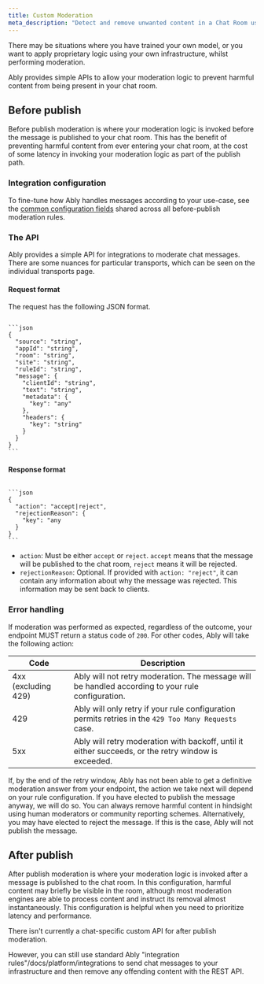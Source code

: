 ```yaml
---
title: Custom Moderation
meta_description: "Detect and remove unwanted content in a Chat Room using a custom provider"
---
```


There may be situations where you have trained your own model, or you want to apply proprietary logic using your own infrastructure, whilst performing moderation.

Ably provides simple APIs to allow your moderation logic to prevent harmful content from being present in your chat room.

## Before publish <a id="beforepublish"/>

Before publish moderation is where your moderation logic is invoked before the message is published to your chat room. This has the benefit of preventing harmful content from ever entering your chat room, at the cost of some latency in invoking your moderation logic as part of the publish path.

### Integration configuration <a id="configuration"/>

To fine-tune how Ably handles messages according to your use-case, see the [common configuration fields](/docs/chat/moderation#common-config) shared across all before-publish moderation rules.

### The API <a id="api"/>

Ably provides a simple API for integrations to moderate chat messages. There are some nuances for particular transports, which can be seen on the individual transports page.

#### Request format <a id="request"/>

The request has the following JSON format.

<Code>
```json
{
  "source": "string",
  "appId": "string",
  "room": "string",
  "site": "string",
  "ruleId": "string",
  "message": {
    "clientId": "string",
    "text": "string",
    "metadata": {
      "key": "any"
    },
    "headers": {
      "key": "string"
    }
  }
}
```
</Code>

#### Response format <a id="response"/>

<Code>
```json
{
  "action": "accept|reject",
  "rejectionReason": {
    "key": "any
  }
}
```
</Code>

* `action`: Must be either `accept` or `reject`. `accept` means that the message will be published to the chat room, `reject` means it will be rejected.
* `rejectionReason`: Optional. If provided with `action: "reject"`, it can contain any information about why the message was rejected. This information may be sent back to clients.

### Error handling <a id="error"/>

If moderation was performed as expected, regardless of the outcome, your endpoint MUST return a status code of `200`. For other codes, Ably will take the following action:

| Code | Description |
| ---- | ----------- |
| 4xx (excluding 429) | Ably will not retry moderation. The message will be handled according to your rule configuration. |
| 429 | Ably will only retry if your rule configuration permits retries in the `429 Too Many Requests` case. |
| 5xx | Ably will retry moderation with backoff, until it either succeeds, or the retry window is exceeded. |

If, by the end of the retry window, Ably has not been able to get a definitive moderation answer from your endpoint, the action we take next will depend on your rule configuration. If you have elected to publish the message anyway, we will do so. You can always remove harmful content in hindsight using human moderators or community reporting schemes. Alternatively, you may have elected to reject the message. If this is the case, Ably will not publish the message.

## After publish <a id="after-publish"/>

After publish moderation is where your moderation logic is invoked after a message is published to the chat room. In this configuration, harmful content may briefly be visible in the room, although most moderation engines are able to process content and instruct its removal almost instantaneously. This configuration is helpful when you need to prioritize latency and performance.

There isn't currently a chat-specific custom API for after publish moderation.

However, you can still use standard Ably "integration rules"/docs/platform/integrations to send chat messages to your infrastructure and then remove any offending content with the REST API.
